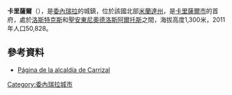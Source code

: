 {{coord|10|20|53|N|66|59|34|W|type:city|display=title}}

'''卡里薩爾'''（{{lang-es|Carrizal}}），是[[委內瑞拉|委內瑞拉]]的城鎮，位於該國北部[[米蘭達州|米蘭達州]]，是[[卡里薩爾市_(委內瑞拉)|卡里薩爾市]]的首府，處於[[洛斯特克斯|洛斯特克斯]]和[[聖安東尼奧德洛斯阿爾托斯|聖安東尼奧德洛斯阿爾托斯]]之間，海拔高度1,300米，2011年人口50,828。

==參考資料==
* [https://web.archive.org/web/20080204085559/http://www.carrizal-miranda.gob.ve/ Página de la alcaldía de Carrizal]

{{Venezuela-geo-stub}}
[[Category:委內瑞拉城市|Category:委內瑞拉城市]]
